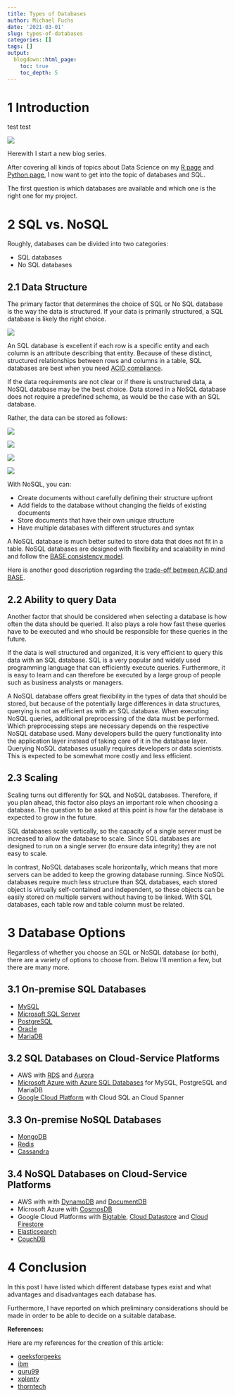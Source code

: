 ```yaml
---
title: Types of Databases
author: Michael Fuchs
date: '2021-03-01'
slug: types-of-databases
categories: []
tags: []
output:
  blogdown::html_page:
    toc: true
    toc_depth: 5
---
```



# 1 Introduction
test test

![](/post/2021-03-01-types-of-databases_files/p1s1.png)

Herewith I start a new blog series.

After covering all kinds of topics about Data Science on my [R page](https://michael-fuchs.netlify.app/) and [Python page](https://michael-fuchs-python.netlify.app/), I now want to get into the topic of databases and SQL. 

The first question is which databases are available and which one is the right one for my project. 



# 2 SQL vs. NoSQL


Roughly, databases can be divided into two categories:

+ SQL databases
+ No SQL databases


## 2.1 Data Structure


The primary factor that determines the choice of SQL or No SQL database is the way the data is structured. 
If your data is primarily structured, a SQL database is likely the right choice.

![](/post/2021-03-01-types-of-databases_files/p1p1.png)


An SQL database is excellent if each row is a specific entity and each column is an attribute describing that entity. 
Because of these distinct, structured relationships between rows and columns in a table, SQL databases are best when you need [ACID compliance](https://mariadb.com/de/resources/blog/acid-compliance-what-it-means-and-why-you-should-care/).


If the data requirements are not clear or if there is unstructured data, a NoSQL database may be the best choice. Data stored in a NoSQL database does not require a predefined schema, as would be the case with an SQL database. 

Rather, the data can be stored as follows:


![](/post/2021-03-01-types-of-databases_files/p1p2.png)


![](/post/2021-03-01-types-of-databases_files/p1p3.png)


![](/post/2021-03-01-types-of-databases_files/p1p4.png)


![](/post/2021-03-01-types-of-databases_files/p1p5.png)


With NoSQL, you can:

+ Create documents without carefully defining their structure upfront
+ Add fields to the database without changing the fields of existing documents
+ Store documents that have their own unique structure
+ Have multiple databases with different structures and syntax


A NoSQL database is much better suited to store data that does not fit in a table. NoSQL databases are designed with flexibility and scalability in mind and follow the [BASE consistency model](https://www.dataversity.net/what-is-base/).


Here is another good description regarding the [trade-off between ACID and BASE](https://neo4j.com/blog/acid-vs-base-consistency-models-explained/).




## 2.2 Ability to query Data


Another factor that should be considered when selecting a database is how often the data should be queried. It also plays a role how fast these queries have to be executed and who should be responsible for these queries in the future. 

If the data is well structured and organized, it is very efficient to query this data with an SQL database. SQL is a very popular and widely used programming language that can efficiently execute queries. Furthermore, it is easy to learn and can therefore be executed by a large group of people such as business analysts or managers. 



A NoSQL database offers great flexibility in the types of data that should be stored, but because of the potentially large differences in data structures, querying is not as efficient as with an SQL database. When executing NoSQL queries, additional preprocessing of the data must be performed. Which preprocessing steps are necessary depends on the respective NoSQL database used. Many developers build the query functionality into the application layer instead of taking care of it in the database layer. Querying NoSQL databases usually requires developers or data scientists. This is expected to be somewhat more costly and less efficient.



## 2.3 Scaling

Scaling turns out differently for SQL and NoSQL databases. 
Therefore, if you plan ahead, this factor also plays an important role when choosing a database. The question to be asked at this point is how far the database is expected to grow in the future. 

SQL databases scale vertically, so the capacity of a single server must be increased to allow the database to scale. Since SQL databases are designed to run on a single server (to ensure data integrity) they are not easy to scale.

In contrast, NoSQL databases scale horizontally, which means that more servers can be added to keep the growing database running. Since NoSQL databases require much less structure than SQL databases, each stored object is virtually self-contained and independent, so these objects can be easily stored on multiple servers without having to be linked. With SQL databases, each table row and table column must be related. 



# 3 Database Options

Regardless of whether you choose an SQL or NoSQL database (or both), there are a variety of options to choose from. Below I'll mention a few, but there are many more. 


## 3.1 On-premise SQL Databases


+ [MySQL](https://www.mysql.com/de/) 
+ [Microsoft SQL Server](https://www.microsoft.com/en-us/sql-server/sql-server-2019)
+ [PostgreSQL](https://www.postgresql.org/) 
+ [Oracle](https://www.oracle.com/index.html) 
+ [MariaDB](https://mariadb.org/) 


## 3.2 SQL Databases on Cloud-Service Platforms

+ AWS with [RDS](https://aws.amazon.com/rds/?nc1=h_ls) and [Aurora](https://aws.amazon.com/rds/aurora/?nc1=h_ls&aurora-whats-new.sort-by=item.additionalFields.postDateTime&aurora-whats-new.sort-order=desc)
+ [Microsoft Azure with Azure SQL Databases](https://azure.microsoft.com/en-us/free/sql-database/search/?&ef_id=Cj0KCQjw9YWDBhDyARIsADt6sGY75bzUZEOYL7pDzhZEbHtO6gqDjmxqvyQVDCSCCe_4x2CtxCfdRr8aAj31EALw_wcB:G:s&OCID=AID2100049_SEM_Cj0KCQjw9YWDBhDyARIsADt6sGY75bzUZEOYL7pDzhZEbHtO6gqDjmxqvyQVDCSCCe_4x2CtxCfdRr8aAj31EALw_wcB:G:s&dclid=CKaZg_ee1e8CFYLBEQgdcT0LHg) for MySQL, PostgreSQL and MariaDB
+ [Google Cloud Platform](https://cloud.google.com/sql/?utm_source=google&utm_medium=cpc&utm_campaign=emea-de-all-de-dr-bkws-all-all-trial-b-gcp-1009139&utm_content=text-ad-none-any-DEV_c-CRE_253493422500-ADGP_Hybrid%20%7C%20BKWS%20-%20BMM%20%7C%20Txt%20~%20Databases%20~%20Cloud%20SQL-KWID_43700053282383185-aud-606988878854%3Akwd-52205039731-userloc_9042434&utm_term=KW_%2Bgoogle%20%2Bsql-NET_g-PLAC_&gclid=Cj0KCQjw9YWDBhDyARIsADt6sGZ8l2DfQfGC-vqlKYgrqteTZOYFKeM5zhP_SWkWfY8fs0l-MfAVEGoaAmejEALw_wcB&gclsrc=aw.ds) with Cloud SQL an Cloud Spanner




## 3.3 On-premise NoSQL Databases

+ [MongoDB](https://www.mongodb.com/cloud/atlas/lp/try2-de?utm_source=google&utm_campaign=gs_emea_germany_search_core_brand_atlas_desktop&utm_term=mongodb&utm_medium=cpc_paid_search&utm_ad=e&utm_ad_campaign_id=12212624524&gclid=Cj0KCQjw9YWDBhDyARIsADt6sGb8__fACKqcYFmXtaye2vteRmQLQa_2FL16q0KLW76adnRIdZ5YnAwaAoqOEALw_wcB) 
+ [Redis](https://redis.io/) 
+ [Cassandra](https://cassandra.apache.org/) 


## 3.4 NoSQL Databases on Cloud-Service Platforms

+ AWS with with [DynamoDB](https://aws.amazon.com/dynamodb/?trk=ps_a134p000006paY4AAI&trkCampaign=acq_paid_search_brand&sc_channel=PS&sc_campaign=acquisition_DACH&sc_publisher=Google&sc_category=Database&sc_country=DACH&sc_geo=EMEA&sc_outcome=acq&sc_detail=dynamodb&sc_content=DynamoDB_e&sc_matchtype=e&sc_segment=495027756154&sc_medium=ACQ-P|PS-GO|Brand|Desktop|SU|Database|DynamoDB|DACH|EN|Text|xx|EU&s_kwcid=AL!4422!3!495027756154!e!!g!!dynamodb&ef_id=Cj0KCQjw9YWDBhDyARIsADt6sGbtQmUqFNATZ4Cb8Jx3qzh3iLimZYSJDY_9Ne9xLBe3G_AUZiYS_ioaAum9EALw_wcB:G:s&s_kwcid=AL!4422!3!495027756154!e!!g!!dynamodb) and [DocumentDB](https://aws.amazon.com/documentdb/?trk=ps_a134p000006BpCyAAK&trkCampaign=pac_q1_0320_paidsearch_documentdb_de_DocumentDB_br_prosp_en&sc_channel=ps&sc_campaign=pac_q1_2020_paidsearch_documentdb_de&sc_outcome=PaaS_Digital_Marketing&sc_geo=EMEA&sc_country=DE&sc_publisher=Google&sc_category=Database&sc_detail=documentdb&sc_content=DocumentDB_exact&sc_matchtype=e&sc_segment=481116485420&sc_medium=PAC-PaaS-P|PS-GO|Brand|All|PA|Database|DocumentDB|DE|EN|Text&s_kwcid=AL!4422!3!481116485420!e!!g!!documentdb&ef_id=Cj0KCQjw9YWDBhDyARIsADt6sGbvLQseGu1bA9AELYAPPAY-gRkR9WHHpvEQDsRjajeUfWNTSEo2N_saAnc8EALw_wcB:G:s&s_kwcid=AL!4422!3!481116485420!e!!g!!documentdb)
+ Microsoft Azure with [CosmosDB](https://azure.microsoft.com/en-us/free/cosmos-db/search/?&ef_id=Cj0KCQjw9YWDBhDyARIsADt6sGapeV-LeBT6gzrT2JKdx3eUNXrFH1k9D7ObhtfAAq2rl_B_bDp-CEoaAnzyEALw_wcB:G:s&OCID=AID2100049_SEM_Cj0KCQjw9YWDBhDyARIsADt6sGapeV-LeBT6gzrT2JKdx3eUNXrFH1k9D7ObhtfAAq2rl_B_bDp-CEoaAnzyEALw_wcB:G:s&dclid=COCgtPuf1e8CFVay3godOFgAlg)
+ Google Cloud Platforms with [Bigtable](https://cloud.google.com/bigtable/?utm_source=google&utm_medium=cpc&utm_campaign=emea-de-all-en-dr-bkws-all-all-trial-e-gcp-1009139&utm_content=text-ad-none-any-DEV_c-CRE_167320881754-ADGP_Hybrid%20%7C%20BKWS%20-%20EXA%20%7C%20Txt%20~%20Databases%20~%20Cloud%20Bigtable%23v4-KWID_43700053279868543-aud-606988877934%3Akwd-42477138857-userloc_9042434&utm_term=KW_big%20table%20google-NET_g-PLAC_&gclid=Cj0KCQjw9YWDBhDyARIsADt6sGYceN58wieR8hKTA6oFQNPOZs3e36daTi_dIshDNoWtYn7z0nSjmkcaAqfGEALw_wcB&gclsrc=aw.ds), [Cloud Datastore](https://cloud.google.com/products/storage/?utm_source=google&utm_medium=cpc&utm_campaign=emea-de-all-en-dr-bkws-all-all-trial-e-gcp-1009139&utm_content=text-ad-none-any-DEV_c-CRE_253506241831-ADGP_Hybrid%20%7C%20BKWS%20-%20EXA%20%7C%20Txt%20~%20Storage%20~%20Cloud%20Storage%23v17-KWID_43700053279873421-aud-606988877934%3Akwd-46116414696-userloc_9042434&utm_term=KW_google%20data%20store-NET_g-PLAC_&gclid=Cj0KCQjw9YWDBhDyARIsADt6sGbGXsPAazhvFuG-yNvSeOAIrhibPVt0vb06zVuQwZIs6RryGAwqHJ0aAqJMEALw_wcB&gclsrc=aw.ds) and [Cloud Firestore](https://cloud.google.com/firestore?utm_source=google&utm_medium=cpc&utm_campaign=emea-de-all-en-dr-bkws-all-all-trial-e-gcp-1009139&utm_content=text-ad-none-any-DEV_c-CRE_485007164615-ADGP_Hybrid%20%7C%20BKWS%20-%20EXA%20%7C%20Txt%20~%20Databases%20~%20Firestore-KWID_43700059347332080-aud-606988877974%3Akwd-1115197366767-userloc_9042434&utm_term=KW_cloud%20firestore-NET_g-PLAC_&gclid=Cj0KCQjw9YWDBhDyARIsADt6sGamrzDgktx3LW7fu91gEeIg95_FomJVKhBQiUav9Jia2_rDqealAuwaAucLEALw_wcB&gclsrc=aw.ds)
+ [Elasticsearch](https://www.elastic.co/ece)
+ [CouchDB](https://docs.couchdb.org/en/stable/)



# 4 Conclusion

In this post I have listed which different database types exist and what advantages and disadvantages each database has. 

Furthermore, I have reported on which preliminary considerations should be made in order to be able to decide on a suitable database. 




**References:**

Here are my references for the creation of this article:

+ [geeksforgeeks](https://www.geeksforgeeks.org/sql-vs-nosql-which-one-is-better-to-use/)
+ [ibm](https://www.ibm.com/cloud/blog/sql-vs-nosql)
+ [guru99](https://www.guru99.com/sql-vs-nosql.html)
+ [xplenty](https://www.xplenty.com/blog/the-sql-vs-nosql-difference/)
+ [thorntech](https://www.thorntech.com/sql-vs-nosql/#convergence)

















